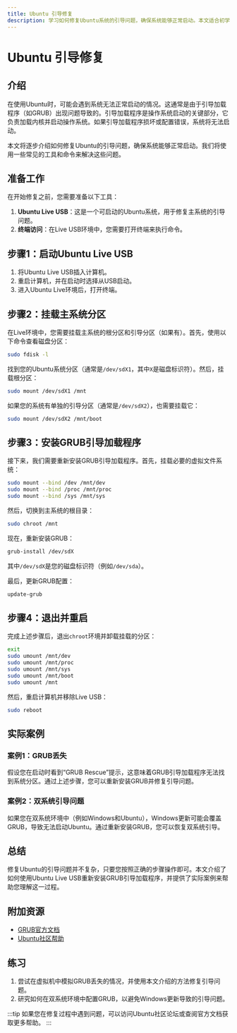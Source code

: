 ```yaml
---
title: Ubuntu 引导修复
description: 学习如何修复Ubuntu系统的引导问题，确保系统能够正常启动。本文适合初学者，包含详细的步骤和实际案例。
---
```


# Ubuntu 引导修复

## 介绍

在使用Ubuntu时，可能会遇到系统无法正常启动的情况。这通常是由于引导加载程序（如GRUB）出现问题导致的。引导加载程序是操作系统启动的关键部分，它负责加载内核并启动操作系统。如果引导加载程序损坏或配置错误，系统将无法启动。

本文将逐步介绍如何修复Ubuntu的引导问题，确保系统能够正常启动。我们将使用一些常见的工具和命令来解决这些问题。

## 准备工作

在开始修复之前，您需要准备以下工具：

1. **Ubuntu Live USB**：这是一个可启动的Ubuntu系统，用于修复主系统的引导问题。
2. **终端访问**：在Live USB环境中，您需要打开终端来执行命令。

## 步骤1：启动Ubuntu Live USB

1. 将Ubuntu Live USB插入计算机。
2. 重启计算机，并在启动时选择从USB启动。
3. 进入Ubuntu Live环境后，打开终端。

## 步骤2：挂载主系统分区

在Live环境中，您需要挂载主系统的根分区和引导分区（如果有）。首先，使用以下命令查看磁盘分区：

```bash
sudo fdisk -l
```

找到您的Ubuntu系统分区（通常是`/dev/sdX1`，其中`X`是磁盘标识符）。然后，挂载根分区：

```bash
sudo mount /dev/sdX1 /mnt
```

如果您的系统有单独的引导分区（通常是`/dev/sdX2`），也需要挂载它：

```bash
sudo mount /dev/sdX2 /mnt/boot
```

## 步骤3：安装GRUB引导加载程序

接下来，我们需要重新安装GRUB引导加载程序。首先，挂载必要的虚拟文件系统：

```bash
sudo mount --bind /dev /mnt/dev
sudo mount --bind /proc /mnt/proc
sudo mount --bind /sys /mnt/sys
```

然后，切换到主系统的根目录：

```bash
sudo chroot /mnt
```

现在，重新安装GRUB：

```bash
grub-install /dev/sdX
```

其中`/dev/sdX`是您的磁盘标识符（例如`/dev/sda`）。

最后，更新GRUB配置：

```bash
update-grub
```

## 步骤4：退出并重启

完成上述步骤后，退出`chroot`环境并卸载挂载的分区：

```bash
exit
sudo umount /mnt/dev
sudo umount /mnt/proc
sudo umount /mnt/sys
sudo umount /mnt/boot
sudo umount /mnt
```

然后，重启计算机并移除Live USB：

```bash
sudo reboot
```

## 实际案例

### 案例1：GRUB丢失

假设您在启动时看到“GRUB Rescue”提示，这意味着GRUB引导加载程序无法找到系统分区。通过上述步骤，您可以重新安装GRUB并修复引导问题。

### 案例2：双系统引导问题

如果您在双系统环境中（例如Windows和Ubuntu），Windows更新可能会覆盖GRUB，导致无法启动Ubuntu。通过重新安装GRUB，您可以恢复双系统引导。

## 总结

修复Ubuntu的引导问题并不复杂，只要您按照正确的步骤操作即可。本文介绍了如何使用Ubuntu Live USB重新安装GRUB引导加载程序，并提供了实际案例来帮助您理解这一过程。

## 附加资源

- [GRUB官方文档](https://www.gnu.org/software/grub/manual/grub/)
- [Ubuntu社区帮助](https://help.ubuntu.com/community/Grub2)

## 练习

1. 尝试在虚拟机中模拟GRUB丢失的情况，并使用本文介绍的方法修复引导问题。
2. 研究如何在双系统环境中配置GRUB，以避免Windows更新导致的引导问题。

:::tip
如果您在修复过程中遇到问题，可以访问Ubuntu社区论坛或查阅官方文档获取更多帮助。
:::